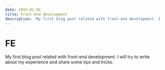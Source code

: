 ```yaml
---
date: 2019-01-01
title: Front-end development
description: 'My first blog post related with front-end development. I will try to write about my experience and share some tips and tricks.'
---
```


# FE

My first blog post related with front-end development. I will try to write about my experience and share some tips and tricks.
